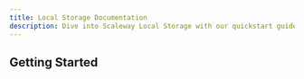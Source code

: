 ```yaml
---
title: Local Storage Documentation
description: Dive into Scaleway Local Storage with our quickstart guides, how-tos, tutorials and more.
---
```


<ProductHeader
   productName="Local Storage"
   productLogo="generic"
   description="The local volume of an Instance is an all-SSD-based storage solution, using a RAID array for redundancy and performance, hosted on the local hypervisor."
   url="/local-storage/quickstart"
   label="Local Storage Quickstart"
/>

## Getting Started

<Grid>
    <SummaryCard
        title="Quickstart"
        icon="rocket"
        description="Learn how to create, manage, and delete a Local Storage volume in a few steps."
        label="View Quickstart"
        url="/local-storage/quickstart/"
    />
    <SummaryCard
        title="Concepts"
        icon="info"
        description="Core concepts that give you a better understanding of Scaleway Local Storage."
        label="View Concepts"
        url="/local-storage/concepts/"
    />
    <SummaryCard
        title="How-tos"
        icon="help-circle-outline"
        description="Check our guides to creating and managing Local Storage and its features."
        label="View How-tos"
        url="/local-storage/how-to/"
    />
</Grid>

<ClickableBanner
    productLogo="cli"
    title="Instance API"
    description="Learn how to create and manage your Scaleway Local Storage through the API."
    url="https://www.scaleway.com/en/developers/api/instance/"
    label="Go to Instances - Local Storage API"
/>
